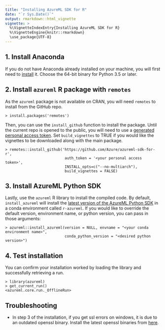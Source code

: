 ```yaml
---
title: "Installing AzureML SDK for R"
date: "`r Sys.Date()`"
output: rmarkdown::html_vignette
vignette: >
  %\VignetteIndexEntry{Installing AzureML SDK for R}
  %\VignetteEngine{knitr::rmarkdown}
  \use_package{UTF-8}
---
```


## 1. Install Anaconda

If you do not have Anaconda already installed on your machine, you will first need to [install](https://www.anaconda.com/distribution/) it. Choose the 64-bit binary for Python 3.5 or later.

## 2. Install `azureml` R package with `remotes`
As the `azureml` package is not available on CRAN, you will need `remotes` to install from the GitHub repo.
```
> install.packages('remotes')
```
Then, you can use the `install_github` function to install the package. Until the current repo is opened to the public, you will need to use a [generated personal access token](https://github.com/settings/tokens). Set `build_vignettes` to TRUE if you would like the vignettes to be downloaded along with the main package.

```
> remotes::install_github('https://github.com/Azure/azureml-sdk-for-r',
                           auth_token = '<your personal access token>',
                           INSTALL_opts=c("--no-multiarch"),
                           build_vignettes = FALSE)
```

## 3. Install AzureML Python SDK
Lastly, use the `azureml` R library to install the compiled code. By default, `install_azureml` will install the [latest version of the AzureML Python SDK](https://pypi.org/project/azureml-sdk/) in a conda environment called `r-azureml`. If you would like to override the default version, environment name, or python version, you can pass in those arguments: 
```
> azureml::install_azureml(version = NULL, envname = "<your conda environment name>",
                           conda_python_version = "<desired python version>")
```

## 4. Test installation
You can confirm your installation worked by loading the library and successfully retrieving a run.
```
> library(azureml)
> get_current_run()
<azureml.core.run._OfflineRun>
```

## Troubleshooting
-   In step 3 of the installation, if you get ssl errors on windows, it is due to an
outdated openssl binary. Install the latest openssl binaries from
[here](https://wiki.openssl.org/index.php/Binaries).